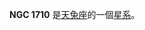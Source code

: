{{NGCInfoBox|NGCID=NGC 1710|發現者=法蘭斯·萊文沃思|發現日期=1886年-月-日|其他編號=IC 2108, MCG -3-13-37|曆元=J2000.0|赤經=4時57分16.8秒
|赤緯=-15°17'20"|星座=天兔座|星體=星系|星等=13|表面亮度=13.4|藍等=14}}

'''NGC 1710''' 是[[天兔座|天兔座]]的一個[[星系|星系]]。

{{NGCReference|1710}}

{{Catalogs|NGC=1710}}
